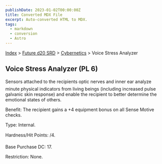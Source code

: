 ```yaml
---
publishDate: 2023-01-02T00:00:00Z
title: Converted MDX File
excerpt: Auto-converted HTML to MDX.
tags:
  - markdown
  - conversion
  - Astro
---
```


[Index](-index) > [Future d20 SRD](future-d20-srd-index) > [Cybernetics](future-d20-srd-cybernetics-index) > Voice Stress Analyzer

## Voice Stress Analyzer (PL 6)

Sensors attached to the recipients optic nerves and inner ear analyze minute physical indicators from living beings (including increased pulse galvanic skin response) and enable the recipient to better determine the emotional states of others.

Benefit: The recipient gains a +4 equipment bonus on all Sense Motive checks.

Type: Internal.

Hardness/Hit Points: /4.

Base Purchase DC: 17.

Restriction: None.
